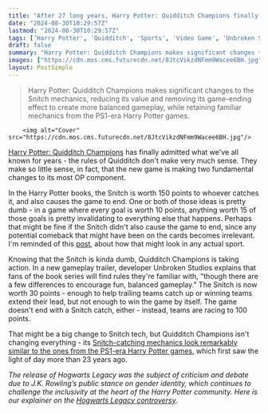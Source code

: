 ```yaml
---
title: "After 27 long years, Harry Potter: Quidditch Champions finally acknowledges that Quidditch is a dumb sport - by hard-nerfing the Golden Snitch"
date: "2024-08-30T10:29:57Z"
lastmod: "2024-08-30T10:29:57Z"
tags: ['Harry Potter', 'Quidditch', 'Sports', 'Video Game', 'Unbroken Studios']
draft: false
summary: "Harry Potter: Quidditch Champions makes significant changes to the Snitch mechanics, reducing its value and removing its game-ending effect to create more balanced gameplay, while retaining familiar mechanics from the PS1-era Harry Potter games."
images: ["https://cdn.mos.cms.futurecdn.net/8JtcVikzdNFmm9Wacee6BH.jpg"]
layout: PostSimple
---
```

> Harry Potter: Quidditch Champions makes significant changes to the Snitch mechanics, reducing its value and removing its game-ending effect to create more balanced gameplay, while retaining familiar mechanics from the PS1-era Harry Potter games.


        <img alt="Cover" src="https://cdn.mos.cms.futurecdn.net/8JtcVikzdNFmm9Wacee6BH.jpg"/>
        
[Harry Potter: Quidditch Champions](https://www.gamesradar.com/games/sports/hogwarts-legacy-didnt-have-the-beloved-books-iconic-sport-but-harry-potter-quidditch-champions-does-and-its-officially-coming-this-year/) has finally admitted what we've all known for years - the rules of Quidditch don't make very much sense. They make so little sense, in fact, that the new game is making two fundamental changes to its most OP component.

In the Harry Potter books, the Snitch is worth 150 points to whoever catches it, and also causes the game to end. One or both of those ideas is pretty dumb - in a game where every goal is worth 10 points, anything worth 15 of those goals is pretty invalidating to everything else that happens. Perhaps that might be fine if the Snitch didn't also cause the game to end, since any potential comeback that might have been on the cards becomes irrelevant. I'm reminded of this [post](https://www.reddit.com/r/harrypotter/comments/18btdef/opinions/), about how that might look in any actual sport.

Knowing that the Snitch is kinda dumb, Quidditch Champions is taking action. In a new gameplay trailer, developer Unbroken Studios explains that fans of the book series will find rules they're familiar with, "though there are a few differences to encourage fun, balanced gameplay." The Snitch is now worth 30 points - enough to help trailing teams catch up or winning teams extend their lead, but not enough to win the game by itself. The game doesn't end with a Snitch catch, either - instead, teams are racing to 100 points.

That might be a big change to Snitch tech, but Quidditch Champions isn't changing everything - its [Snitch-catching mechanics look remarkably similar to the ones from the PS1-era Harry Potter games](https://www.gamesradar.com/games/sports/thanks-to-its-ps1-era-snitch-mechanics-harry-potter-quidditch-champions-first-gameplay-trailer-suggests-wizard-sport-tech-hasnt-moved-on-in-23-years/), which first saw the light of day more than 23 years ago.

*The release of Hogwarts Legacy was the subject of criticism and debate due to J.K. Rowling’s public stance on gender identity, which continues to challenge the inclusivity at the heart of the Harry Potter community. Here is our explainer on the *[<em>Hogwarts Legacy controversy</em>](https://www.gamesradar.com/hogwarts-legacy-controversy-explained/)*.*
        